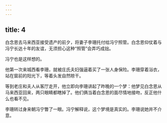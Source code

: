 ```yaml
---
---
---
```

title: 4
---




白念恩去马来西亚接受遗产的前夕，将妻子李珊托付给冯宁照管。白念恩仰仗着与冯宁长达十年的友谊，无须担心这种“照管”会弄巧成拙。

冯宁也是这样想的。

他第一次来城西看李珊，就被庄氏夫妇强逼着买了一张人身保险。李珊穿着浴衣，站在窗前的阳光下，等着头发自然晾干。

等到老庄和夫人从客厅走开，他立即向李珊讲起了昨晚的一个梦：他梦见白念恩从马来西亚回来，两只眼睛都瞎掉了。他们俩当着白念恩的面尽情地接吻，反正他什么也看不见。

李珊转过身来朝冯宁瞥了一眼。冯宁解释说，这个梦境是真实的。李珊说她并不介意。